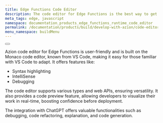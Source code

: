 ```yaml
---
title: Edge Functions Code Editor
description: The code editor for Edge Functions is the best way to get started developing at the edge.
meta_tags: edge, javascript
namespace: documentation_products_edge_functions_runtime_code_editor
permalink: /documentation/products/build/develop-with-azion/code-editor
menu_namespace: buildMenu
---
```



<Button href="/en/documentation/products/edge-application/edge-functions/runtime-api/code-editor/" text="azion code editor reference documentation" variant="secondary"></Button>

Azion code editor for Edge Functions is user-friendly and is built on the Monaco code editor, known from VS Code, making it easy for those familiar with VS Code to adapt. 
It offers features like:

- Syntax highlighting
- IntelliSense
- Debugging

The code editor supports various types and web APIs, ensuring versatility. It also provides a code preview feature, allowing developers to visualize their work in real-time, boosting confidence before deployment.
 
The integration with ChatGPT offers valuable functionalities such as debugging, code refactoring, explanation, and code generation.

